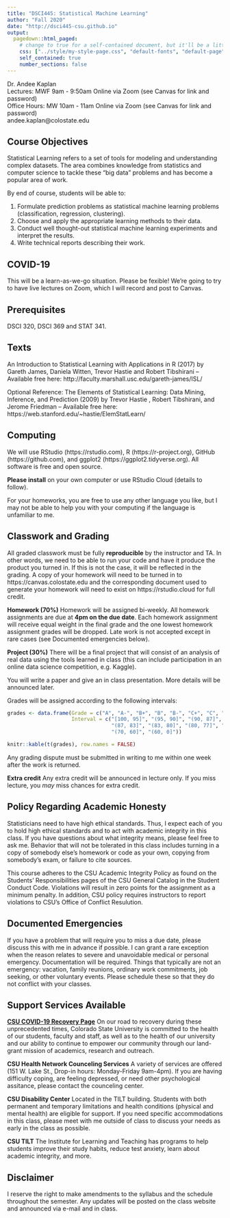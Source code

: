 ```yaml
---
title: "DSCI445: Statistical Machine Learning"
author: "Fall 2020"
date: "http://dsci445-csu.github.io"
output:
  pagedown::html_paged:
    # change to true for a self-contained document, but it'll be a litte slower for Pandoc to render
    css: ["../style/my-style-page.css", "default-fonts", "default-page", "default"]
    self_contained: true
    number_sections: false
---
```


Dr. Andee Kaplan  
Lectures: MWF 9am - 9:50am Online via Zoom (see Canvas for link and password)  
Office Hours: MW 10am - 11am Online via Zoom (see Canvas for link and password)  
andee.kaplan@colostate.edu


## Course Objectives

Statistical Learning refers to a set of tools for modeling and understanding complex datasets. The area combines knowledge from statistics and computer science to tackle these "big data" problems and has become a popular area of work.

By end of course, students will be able to:

1. Formulate prediction problems as statistical machine learning problems (classification, regression, clustering).
1. Choose and apply the appropriate learning methods to their data.
1. Conduct well thought-out statistical machine learning experiments and interpret the results.
1. Write technical reports describing their work.

## COVID-19

This will be a learn-as-we-go situation. Please be fexible! We're going to try to have live lectures on Zoom, which I will record and post to Canvas.

## Prerequisites

DSCI 320, DSCI 369 and STAT 341.

## Texts

An Introduction to Statistical Learning with Applications in R (2017) by Gareth James, Daniela Witten, Trevor Hastie and Robert Tibshirani -- Available free here: http://faculty.marshall.usc.edu/gareth-james/ISL/

Optional Reference: The Elements of Statistical Learning: Data Mining, Inference, and Prediction (2009) by Trevor Hastie , Robert Tibshirani, and Jerome Friedman -- Available free here: https://web.stanford.edu/~hastie/ElemStatLearn/

## Computing

We will use RStudio (https://rstudio.com), R (https://r-project.org), GitHub (https://github.com), and ggplot2 (https://ggplot2.tidyverse.org). All software is free and open source.

**Please install** on your own computer or use RStudio Cloud (details to follow). 

For your homeworks, you are free to use any other language you like, but I may not be able to help you with your computing if the language is unfamiliar to me.

## Classwork and Grading

All graded classwork must be fully **reproducible** by the instructor and TA. In other words, we need to be able to run your code and have it produce the product you turned in. If this is not the case, it will be reflected in the grading. A copy of your homework will need to be turned in to https://canvas.colostate.edu and the corresponding document used to generate your homework will need to exist on https://rstudio.cloud for full credit.

**Homework (70%)** Homework will be assigned bi-weekly. All homework assignments are due at **4pm on the due date**. Each homework assignment will receive equal weight in the final grade and the one lowest homework assignment grades will be dropped. Late work is not accepted except in rare cases (see Documented emergencies below).

**Project (30%)** There will be a final project that will consist of an analysis of real data using the tools learned in class (this can include participation in an online data science competition, e.g. Kaggle).

You will write a paper and give an in class presentation. More details will be announced later. 

Grades will be assigned according to the following intervals:

```r
grades <- data.frame(Grade = c("A", "A-", "B+", "B", "B-", "C+", "C", "D", "F"),
                     Interval = c("[100, 95]", "(95, 90]", "(90, 87]", 
                                  "(87, 83]", "(83, 80]", "(80, 77]", "(77, 70]", 
                                  "(70, 60]", "(60, 0]"))

knitr::kable(t(grades), row.names = FALSE)
```

Any grading dispute must be submitted in writing to me within one week after the work is returned.

**Extra credit** Any extra credit will be announced in lecture only. If you miss lecture, you *may* miss chances for extra credit.

## Policy Regarding Academic Honesty

Statisticians need to have high ethical standards. Thus, I expect each of you to hold high ethical standards and to act with academic integrity in this class. If you have questions about what integrity means, please feel free to ask me. Behavior that will not be tolerated in this class includes turning in a copy of somebody else's homework or code as your own, copying from somebody's exam, or failure to cite sources.

This course adheres to the CSU Academic Integrity Policy as found on the Students' Responsibilities pages of the CSU General Catalog in the Student Conduct Code. Violations will result in zero points for the assignment as a minimum penalty. In addition, CSU policy requires instructors to report violations to CSU's Office of Conflict Resulution. 

## Documented Emergencies

If you have a problem that will require you to miss a due date, please discuss this with me in advance if possible. I can grant a rare exception when the reason relates to severe and unavoidable medical or personal emergency. Documentation will be required. Things that typically are not an emergency: vacation, family reunions, ordinary work commitments, job seeking, or other voluntary events. Please schedule these so that they do not conflict with your classes.

## Support Services Available

[**CSU COVID-19 Recovery Page**](https://covidrecovery.colostate.edu) On our road to recovery during these unprecedented times, Colorado State University is committed to the health of our students, faculty and staff, as well as to the health of our university and our ability to continue to empower our community through our land-grant mission of academics, research and outreach.

**CSU Health Network Counceling Services** A variety of services are offered (151 W. Lake St., Drop-in hours: Monday-Friday 9am-4pm). If you are having difficulty coping, are feeling depressed, or need other psychological assitance, please contact the counceling center.

**CSU Disability Center** Located in the TILT building. Students with both permanent and temporary limitations and health conditions (physical and mental health) are eligible for support. If you need specific accommodations in this class, please meet with me outside of class to discuss your needs as early in the class as possible.

**CSU TILT** The Institute for Learning and Teaching has programs to help students improve their study habits, reduce test anxiety, learn about academic integrity, and more.

## Disclaimer

I reserve the right to make amendments to the syllabus and the schedule throughout the semester. Any updates will be posted on the class website and announced via e-mail and in class.

